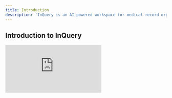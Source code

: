 ```yaml
---
title: Introduction
description: 'InQuery is an AI-powered workspace for medical record organization and review. InQuery helps medical legal professionals like physicians, nurse case managers, and attorneys quickly make sense of medical records so they can do better work in less time.'
---
```


## Introduction to InQuery

<div className="aspect-video mb-5">
  <iframe 
    src="https://www.loom.com/embed/6cd81d6f468141fda528065fbc3bbc47?sid=4a36d715-2078-4faa-b379-db903a15b923" 
    frameBorder="0" 
    webkitAllowFullScreen 
    mozAllowFullScreen 
    allowFullScreen 
    style={{width: "100%", height: "100%"}}
  />
</div>

## Features

<AccordionGroup>
  <Accordion title="Automated Exhibit Indexing" icon="pen-to-square" href="/get-started/quickstart">
    Upload your records and InQuery will automatically label, date, and name each record so that you can start your review with a clean exhibit list.
  </Accordion>
  <Accordion title="Document OCR and Search" icon="image" href="https://mintlify.com/docs/development">
    InQuery will OCR your records and allow you to search for keywords across your entire case.
  </Accordion>
  <Accordion title="Case Level and Record Level Summaries" icon="image" href="https://mintlify.com/docs/development">
    InQuery will generate a summary of the case and a summary of each record so that you can quickly understand the case at a glance.
  </Accordion>
  <Accordion title="Record Sorting, Filtering" icon="image" href="https://mintlify.com/docs/development">
    InQuery will allow you to sort and filter records by date, name, document type, and other features so that you can focus on the most important records.
  </Accordion>
  <Accordion title="Blank and Duplicate Page Detection" icon="image" href="https://mintlify.com/docs/development">
    InQuery will detect blank and duplicate pages so that you can quickly remove them from your exhibit list.
  </Accordion>
</AccordionGroup>

## Getting Started

Review the getting started guides below to learn how to handle more cases with InQuery.

<CardGroup cols={2}>
  <Card
    title="I want to upload a case."
    icon="palette"
    href="https://mintlify.com/docs/settings/global"
  >
    I want to 
  </Card>
  <Card
    title="I want to clean up my records."
    icon="code"
    href="https://mintlify.com/docs/api-playground/openapi"
  >
    I want to clean up my records.
  </Card>
  <Card
    title="I want to share a case with a team member."
    icon="screwdriver-wrench"
    href="https://mintlify.com/docs/components/accordion"
  >
    I want to share a case with a team member.
  </Card>
  <Card
    title="Get Inspiration"
    icon="stars"
    href="https://mintlify.com/customers"
  >
    Check out our showcase of our favorite documentation
  </Card>
</CardGroup>
